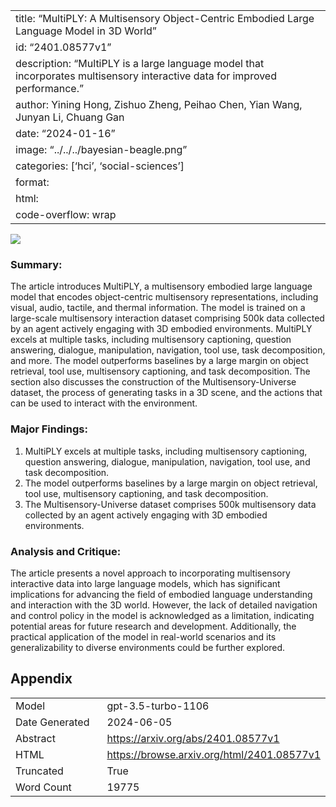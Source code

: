 
---
title: "MultiPLY: A Multisensory Object-Centric Embodied Large Language Model in 3D World"
id: "2401.08577v1"
description: "MultiPLY is a large language model that incorporates multisensory interactive data for improved performance."
author: Yining Hong, Zishuo Zheng, Peihao Chen, Yian Wang, Junyan Li, Chuang Gan
date: "2024-01-16"
image: "../../../bayesian-beagle.png"
categories: ['hci', 'social-sciences']
format:
  html:
    code-overflow: wrap
---

![](../../../bayesian-beagle.png)

### Summary:

The article introduces MultiPLY, a multisensory embodied large language model that encodes object-centric multisensory representations, including visual, audio, tactile, and thermal information. The model is trained on a large-scale multisensory interaction dataset comprising 500k data collected by an agent actively engaging with 3D embodied environments. MultiPLY excels at multiple tasks, including multisensory captioning, question answering, dialogue, manipulation, navigation, tool use, task decomposition, and more. The model outperforms baselines by a large margin on object retrieval, tool use, multisensory captioning, and task decomposition. The section also discusses the construction of the Multisensory-Universe dataset, the process of generating tasks in a 3D scene, and the actions that can be used to interact with the environment.

### Major Findings:
1. MultiPLY excels at multiple tasks, including multisensory captioning, question answering, dialogue, manipulation, navigation, tool use, and task decomposition.
2. The model outperforms baselines by a large margin on object retrieval, tool use, multisensory captioning, and task decomposition.
3. The Multisensory-Universe dataset comprises 500k multisensory data collected by an agent actively engaging with 3D embodied environments.

### Analysis and Critique:
The article presents a novel approach to incorporating multisensory interactive data into large language models, which has significant implications for advancing the field of embodied language understanding and interaction with the 3D world. However, the lack of detailed navigation and control policy in the model is acknowledged as a limitation, indicating potential areas for future research and development. Additionally, the practical application of the model in real-world scenarios and its generalizability to diverse environments could be further explored.

## Appendix

|          |          |
|----------|----------|
| Model     | gpt-3.5-turbo-1106       |
| Date Generated     | 2024-06-05       |
| Abstract | [https://arxiv.org/abs/2401.08577v1](https://arxiv.org/abs/2401.08577v1)        |
| HTML     | [https://browse.arxiv.org/html/2401.08577v1](https://browse.arxiv.org/html/2401.08577v1)       |
| Truncated       | True       |
| Word Count       | 19775       |